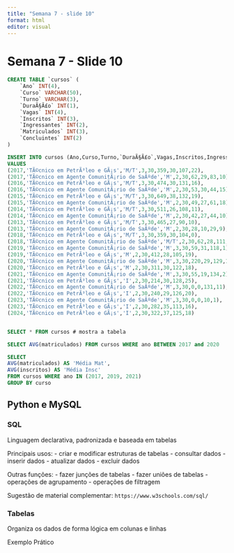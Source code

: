 ```yaml
---
title: "Semana 7 - slide 10"
format: html
editor: visual
---
```


# Semana 7 - Slide 10

```SQL
CREATE TABLE `cursos` (
	`Ano` INT(4),
	`Curso` VARCHAR(50),
	`Turno` VARCHAR(3),
	`DuraÃ§Ã£o` INT(1),
	`Vagas` INT(4),
	`Inscritos` INT(3),
	`Ingressantes` INT(2),
	`Matriculados` INT(3),
	`Concluintes` INT(2)
)

INSERT INTO cursos (Ano,Curso,Turno,`DuraÃ§Ã£o`,Vagas,Inscritos,Ingressantes,Matriculados,Concluintes)
VALUES
(2017,'TÃ©cnico em PetrÃ³leo e GÃ¡s','M/T',3,30,359,30,107,22),
(2017,'TÃ©cnico em Agente ComunitÃ¡rio de SaÃºde','M',2,30,62,29,83,10),
(2016,'TÃ©cnico em PetrÃ³leo e GÃ¡s','M/T',3,30,474,30,131,16),
(2016,'TÃ©cnico em Agente ComunitÃ¡rio de SaÃºde','M',2,30,53,30,44,15),
(2015,'TÃ©cnico em PetrÃ³leo e GÃ¡s','M/T',3,30,649,38,132,19),
(2015,'TÃ©cnico em Agente ComunitÃ¡rio de SaÃºde','M',2,30,49,27,61,18),
(2014,'TÃ©cnico em PetrÃ³leo e GÃ¡s','M/T',3,30,511,26,108,11),
(2014,'TÃ©cnico em Agente ComunitÃ¡rio de SaÃºde','M',2,30,42,27,44,10),
(2013,'TÃ©cnico em PetrÃ³leo e GÃ¡s','M/T',3,30,465,27,90,10),
(2013,'TÃ©cnico em Agente ComunitÃ¡rio de SaÃºde','M',2,30,28,10,29,9),
(2018,'TÃ©cnico em PetrÃ³leo e GÃ¡s','M/T',3,30,359,30,104,0),
(2018,'TÃ©cnico em Agente ComunitÃ¡rio de SaÃºde','M/T',2,30,62,28,111,18),
(2019,'TÃ©cnico em Agente ComunitÃ¡rio de SaÃºde','M',3,30,59,31,118,1),
(2019,'TÃ©cnico em PetrÃ³leo e GÃ¡s','M',2,30,412,28,105,19),
(2020,'TÃ©cnico em Agente ComunitÃ¡rio de SaÃºde','M',3,30,220,29,129,13),
(2020,'TÃ©cnico em PetrÃ³leo e GÃ¡s','M',2,30,311,30,122,18),
(2021,'TÃ©cnico em Agente ComunitÃ¡rio de SaÃºde','M',3,30,55,19,134,2),
(2021,'TÃ©cnico em PetrÃ³leo e GÃ¡s','I',2,30,214,30,128,25),
(2022,'TÃ©cnico em Agente ComunitÃ¡rio de SaÃºde','M',3,30,0,0,131,11),
(2022,'TÃ©cnico em PetrÃ³leo e GÃ¡s','I',2,30,240,29,126,20),
(2023,'TÃ©cnico em Agente ComunitÃ¡rio de SaÃºde','M',3,30,0,0,10,1),
(2023,'TÃ©cnico em PetrÃ³leo e GÃ¡s','I',2,30,282,35,113,16),
(2024,'TÃ©cnico em PetrÃ³leo e GÃ¡s','I',2,30,322,37,125,18)


SELECT * FROM cursos # mostra a tabela 

SELECT AVG(matriculados) FROM cursos WHERE ano BETWEEN 2017 and 2020

SELECT
AVG(matriculados) AS 'Média Mat',
AVG(inscritos) AS 'Média Insc'
FROM cursos WHERE ano IN (2017, 2019, 2021)
GROUP BY curso
```

## Python e MySQL

### SQL

Linguagem declarativa, padronizada e baseada em tabelas

Principais usos: - criar e modificar estruturas de tabelas - consultar dados - inserir dados - atualizar dados - excluir dados

Outras funções: - fazer junções de tabelas - fazer uniões de tabelas - operações de agrupamento - operações de filtragem

Sugestão de material complementar: `https://www.w3schools.com/sql/`

### Tabelas

Organiza os dados de forma lógica em colunas e linhas

Exemplo Prático

```python

```
